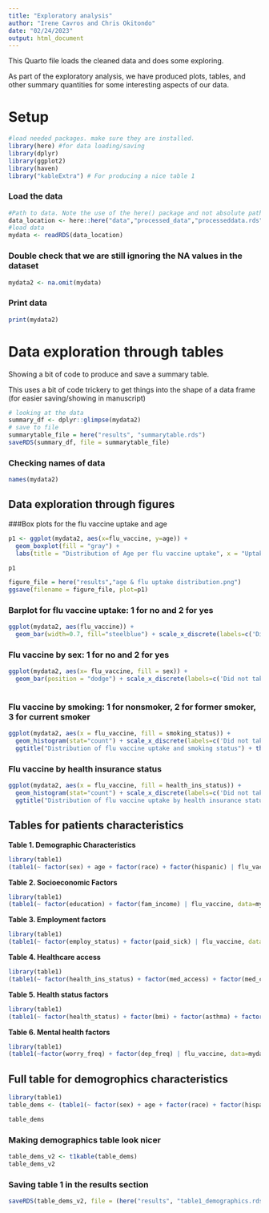 ```yaml
---
title: "Exploratory analysis"
author: "Irene Cavros and Chris Okitondo"
date: "02/24/2023"
output: html_document
---
```


This Quarto file loads the cleaned data and does some exploring.

As part of the exploratory analysis, we have produced plots, tables, and other summary quantities for some interesting aspects of our data.

# Setup

```r
#load needed packages. make sure they are installed.
library(here) #for data loading/saving
library(dplyr)
library(ggplot2)
library(haven)
library("kableExtra") # For producing a nice table 1
```

### Load the data

```r
#Path to data. Note the use of the here() package and not absolute paths
data_location <- here::here("data","processed_data","processeddata.rds")
#load data
mydata <- readRDS(data_location)
```

### Double check that we are still ignoring the NA values in the dataset

```r
mydata2 <- na.omit(mydata)
```

### Print data

```r
print(mydata2)
```

# Data exploration through tables

Showing a bit of code to produce and save a summary table.

This uses a bit of code trickery to get things into the shape of a data frame (for easier saving/showing in manuscript)

```r
# looking at the data
summary_df <- dplyr::glimpse(mydata2)
# save to file
summarytable_file = here("results", "summarytable.rds")
saveRDS(summary_df, file = summarytable_file)
```
### Checking names of data
```r
names(mydata2)
```

## Data exploration through figures

###Box plots for the flu vaccine uptake and age

```r
p1 <- ggplot(mydata2, aes(x=flu_vaccine, y=age)) + 
  geom_boxplot(fill = "gray") +
  labs(title = "Distribution of Age per flu vaccine uptake", x = "Uptake of Flu Vaccine in the past 12 months", y = "Age") +  theme_classic()

p1
```

```r
figure_file = here("results","age & flu uptake distribution.png")
ggsave(filename = figure_file, plot=p1) 
```

### Barplot for flu vaccine uptake: 1 for no and 2 for yes

```r
ggplot(mydata2, aes(flu_vaccine)) + 
  geom_bar(width=0.7, fill="steelblue") + scale_x_discrete(labels=c('Did not take flu vaccine', 'Did take flu vaccine')) + theme_classic()
```

### Flu vaccine by sex: 1 for no and 2 for yes
```r
ggplot(mydata2, aes(x= flu_vaccine, fill = sex)) + 
  geom_bar(position = "dodge") + scale_x_discrete(labels=c('Did not take flu vaccine', 'Did take flu vaccine')) + scale_fill_discrete(labels=c('Male', 'Female')) +  theme_classic()
 
```

### Flu vaccine by smoking: 1 for nonsmoker, 2 for former smoker, 3 for current smoker

```r
ggplot(mydata2, aes(x = flu_vaccine, fill = smoking_status)) +
  geom_histogram(stat="count") + scale_x_discrete(labels=c('Did not take flu vaccine', 'Did take flu vaccine')) + scale_fill_discrete(labels=c('Nonsmoker', 'Former Smoker', 'Current smoker')) +
  ggtitle("Distribution of flu vaccine uptake and smoking status") + theme_classic()
```

### Flu vaccine by health insurance status

```r
ggplot(mydata2, aes(x = flu_vaccine, fill = health_ins_status)) +
  geom_histogram(stat="count") + scale_x_discrete(labels=c('Did not take flu vaccine', 'Did take flu vaccine')) + scale_fill_discrete(labels=c('Does not have health insurance', 'Does have health insurance')) +
  ggtitle("Distribution of flu vaccine uptake by health insurance status") + theme_classic()
```


## Tables for patients characteristics 

**Table 1. Demographic Characteristics**

```r
library(table1)
(table1(~ factor(sex) + age + factor(race) + factor(hispanic) | flu_vaccine, data=mydata2))
```

**Table 2. Socioeconomic Factors**

```r
library(table1)
(table1(~ factor(education) + factor(fam_income) | flu_vaccine, data=mydata2))
```

**Table 3. Employment factors**

```r
library(table1)
(table1(~ factor(employ_status) + factor(paid_sick) | flu_vaccine, data=mydata2))
```

**Table 4. Healthcare access**

```r
library(table1)
(table1(~ factor(health_ins_status) + factor(med_access) + factor(med_care_delayed_cost) | flu_vaccine, data=mydata2))
```



**Table 5. Health status factors**

```r
library(table1)
(table1(~ factor(health_status) + factor(bmi) + factor(asthma) + factor(cancer) + factor(chd) + factor(alcohol_status) + factor(smoking_status) | flu_vaccine, data=mydata2))
```

**Table 6. Mental health factors**

```r
library(table1)
(table1(~factor(worry_freq) + factor(dep_freq) | flu_vaccine, data=mydata2))

```


## Full table for demogrophics characteristics
```r
library(table1)
table_dems <- (table1(~ factor(sex) + age + factor(race) + factor(hispanic) + factor(education) + factor(fam_income) + factor(employ_status) + factor(paid_sick) + factor(health_ins_status) + factor(med_access) + factor(med_care_delayed_cost) + factor(health_status) + factor(bmi) + factor(asthma) + factor(cancer) + factor(chd) + factor(alcohol_status) + factor(smoking_status)| flu_vaccine, data=mydata2))

table_dems


```

### Making demographics table look nicer
```r
table_dems_v2 <- t1kable(table_dems)
table_dems_v2
```

### Saving table 1 in the results section
```r
saveRDS(table_dems_v2, file = (here("results", "table1_demographics.rds")))
```




